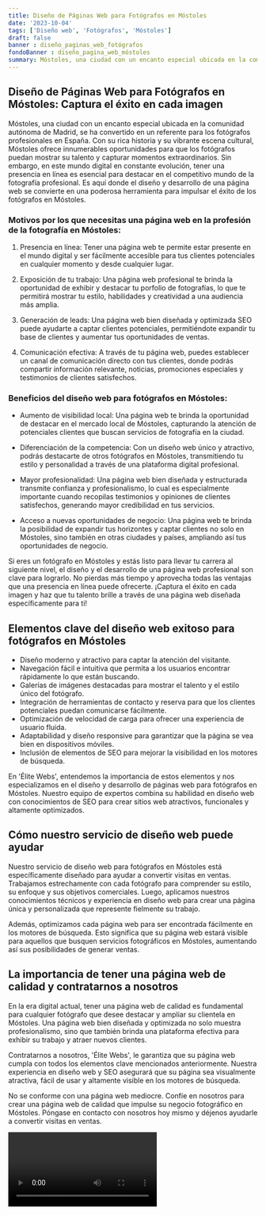 ```yaml
---
title: Diseño de Páginas Web para Fotógrafos en Móstoles
date: '2023-10-04'
tags: ['Diseño web', 'Fotógrafos', 'Móstoles']
draft: false
banner : diseño_paginas_web_fotógrafos
fondoBanner : diseño_pagina_web_móstoles
summary: Móstoles, una ciudad con un encanto especial ubicada en la comunidad autónoma de Madrid, se ha convertido en un referente para los fotógrafos profesionales en España. Con su rica historia y su vibrante escena cultural, Móstoles ofrece innumerables oportunidades para que los fotógrafos puedan mostrar su talento y capturar momentos extraordinarios. Sin embargo, en este mundo digital en constante evolución, tener una presencia en línea es esencial para destacar en el competitivo mundo de la fotografía profesional. Es aquí donde el diseño y desarrollo de una página web se convierte en una poderosa herramienta para impulsar el éxito de los fotógrafos en Móstoles.
---
```


## Diseño de Páginas Web para Fotógrafos en Móstoles: Captura el éxito en cada imagen

Móstoles, una ciudad con un encanto especial ubicada en la comunidad autónoma de Madrid, se ha convertido en un referente para los fotógrafos profesionales en España. Con su rica historia y su vibrante escena cultural, Móstoles ofrece innumerables oportunidades para que los fotógrafos puedan mostrar su talento y capturar momentos extraordinarios. Sin embargo, en este mundo digital en constante evolución, tener una presencia en línea es esencial para destacar en el competitivo mundo de la fotografía profesional. Es aquí donde el diseño y desarrollo de una página web se convierte en una poderosa herramienta para impulsar el éxito de los fotógrafos en Móstoles.

### Motivos por los que necesitas una página web en la profesión de la fotografía en Móstoles:

1. Presencia en línea: Tener una página web te permite estar presente en el mundo digital y ser fácilmente accesible para tus clientes potenciales en cualquier momento y desde cualquier lugar.

2. Exposición de tu trabajo: Una página web profesional te brinda la oportunidad de exhibir y destacar tu porfolio de fotografías, lo que te permitirá mostrar tu estilo, habilidades y creatividad a una audiencia más amplia.

3. Generación de leads: Una página web bien diseñada y optimizada SEO puede ayudarte a captar clientes potenciales, permitiéndote expandir tu base de clientes y aumentar tus oportunidades de ventas.

4. Comunicación efectiva: A través de tu página web, puedes establecer un canal de comunicación directo con tus clientes, donde podrás compartir información relevante, noticias, promociones especiales y testimonios de clientes satisfechos.

### Beneficios del diseño web para fotógrafos en Móstoles:

- Aumento de visibilidad local: Una página web te brinda la oportunidad de destacar en el mercado local de Móstoles, capturando la atención de potenciales clientes que buscan servicios de fotografía en la ciudad.

- Diferenciación de la competencia: Con un diseño web único y atractivo, podrás destacarte de otros fotógrafos en Móstoles, transmitiendo tu estilo y personalidad a través de una plataforma digital profesional.

- Mayor profesionalidad: Una página web bien diseñada y estructurada transmite confianza y profesionalismo, lo cual es especialmente importante cuando recopilas testimonios y opiniones de clientes satisfechos, generando mayor credibilidad en tus servicios.

- Acceso a nuevas oportunidades de negocio: Una página web te brinda la posibilidad de expandir tus horizontes y captar clientes no solo en Móstoles, sino también en otras ciudades y países, ampliando así tus oportunidades de negocio.

Si eres un fotógrafo en Móstoles y estás listo para llevar tu carrera al siguiente nivel, el diseño y el desarrollo de una página web profesional son clave para lograrlo. No pierdas más tiempo y aprovecha todas las ventajas que una presencia en línea puede ofrecerte. ¡Captura el éxito en cada imagen y haz que tu talento brille a través de una página web diseñada específicamente para ti!

<GifSeo />

<Cta />

## Elementos clave del diseño web exitoso para fotógrafos en Móstoles

- Diseño moderno y atractivo para captar la atención del visitante.
- Navegación fácil e intuitiva que permita a los usuarios encontrar rápidamente lo que están buscando.
- Galerías de imágenes destacadas para mostrar el talento y el estilo único del fotógrafo.
- Integración de herramientas de contacto y reserva para que los clientes potenciales puedan comunicarse fácilmente.
- Optimización de velocidad de carga para ofrecer una experiencia de usuario fluida.
- Adaptabilidad y diseño responsive para garantizar que la página se vea bien en dispositivos móviles.
- Inclusión de elementos de SEO para mejorar la visibilidad en los motores de búsqueda.

En 'Élite Webs', entendemos la importancia de estos elementos y nos especializamos en el diseño y desarrollo de páginas web para fotógrafos en Móstoles. Nuestro equipo de expertos combina su habilidad en diseño web con conocimientos de SEO para crear sitios web atractivos, funcionales y altamente optimizados.

## Cómo nuestro servicio de diseño web puede ayudar

Nuestro servicio de diseño web para fotógrafos en Móstoles está específicamente diseñado para ayudar a convertir visitas en ventas. Trabajamos estrechamente con cada fotógrafo para comprender su estilo, su enfoque y sus objetivos comerciales. Luego, aplicamos nuestros conocimientos técnicos y experiencia en diseño web para crear una página única y personalizada que represente fielmente su trabajo.

Además, optimizamos cada página web para ser encontrada fácilmente en los motores de búsqueda. Esto significa que su página web estará visible para aquellos que busquen servicios fotográficos en Móstoles, aumentando así sus posibilidades de generar ventas.

## La importancia de tener una página web de calidad y contratarnos a nosotros

En la era digital actual, tener una página web de calidad es fundamental para cualquier fotógrafo que desee destacar y ampliar su clientela en Móstoles. Una página web bien diseñada y optimizada no solo muestra profesionalismo, sino que también brinda una plataforma efectiva para exhibir su trabajo y atraer nuevos clientes.

Contratarnos a nosotros, 'Élite Webs', le garantiza que su página web cumpla con todos los elementos clave mencionados anteriormente. Nuestra experiencia en diseño web y SEO asegurará que su página sea visualmente atractiva, fácil de usar y altamente visible en los motores de búsqueda.

No se conforme con una página web mediocre. Confíe en nosotros para crear una página web de calidad que impulse su negocio fotográfico en Móstoles. Póngase en contacto con nosotros hoy mismo y déjenos ayudarle a convertir visitas en ventas.

<Video />

<CtaBot job='Fotógrafos' city='Móstoles'/>

<Gmaps query='Móstoles+españa+maps' />